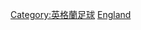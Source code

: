 {{Commonscat|England national association football team}}

[[Category:英格蘭足球|Category:英格蘭足球]]
[[Category:歐洲國家足球隊|England]]